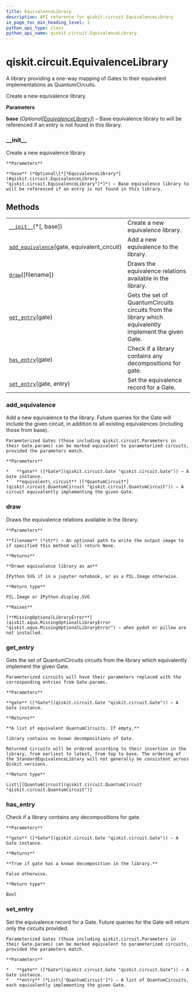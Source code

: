 ```yaml
---
title: EquivalenceLibrary
description: API reference for qiskit.circuit.EquivalenceLibrary
in_page_toc_min_heading_level: 1
python_api_type: class
python_api_name: qiskit.circuit.EquivalenceLibrary
---
```


<span id="qiskit-circuit-equivalencelibrary" />

# qiskit.circuit.EquivalenceLibrary

<Class id="qiskit.circuit.EquivalenceLibrary" isDedicatedPage={true} github="https://github.com/qiskit/qiskit/tree/stable/0.18/qiskit/circuit/equivalence.py" signature="EquivalenceLibrary(*, base=None)" modifiers="class">
  A library providing a one-way mapping of Gates to their equivalent implementations as QuantumCircuits.

  Create a new equivalence library.

  **Parameters**

  **base** (*Optional\[*[*EquivalenceLibrary*](#qiskit.circuit.EquivalenceLibrary "qiskit.circuit.EquivalenceLibrary")*]*) – Base equivalence library to will be referenced if an entry is not found in this library.

  ### \_\_init\_\_

  <Function id="qiskit.circuit.EquivalenceLibrary.__init__" signature="__init__(*, base=None)">
    Create a new equivalence library.

    **Parameters**

    **base** (*Optional\[*[*EquivalenceLibrary*](#qiskit.circuit.EquivalenceLibrary "qiskit.circuit.EquivalenceLibrary")*]*) – Base equivalence library to will be referenced if an entry is not found in this library.
  </Function>

  ## Methods

  |                                                                                                                                                        |                                                                                                        |
  | ------------------------------------------------------------------------------------------------------------------------------------------------------ | ------------------------------------------------------------------------------------------------------ |
  | [`__init__`](#qiskit.circuit.EquivalenceLibrary.__init__ "qiskit.circuit.EquivalenceLibrary.__init__")(\*\[, base])                                    | Create a new equivalence library.                                                                      |
  | [`add_equivalence`](#qiskit.circuit.EquivalenceLibrary.add_equivalence "qiskit.circuit.EquivalenceLibrary.add_equivalence")(gate, equivalent\_circuit) | Add a new equivalence to the library.                                                                  |
  | [`draw`](#qiskit.circuit.EquivalenceLibrary.draw "qiskit.circuit.EquivalenceLibrary.draw")(\[filename])                                                | Draws the equivalence relations available in the library.                                              |
  | [`get_entry`](#qiskit.circuit.EquivalenceLibrary.get_entry "qiskit.circuit.EquivalenceLibrary.get_entry")(gate)                                        | Gets the set of QuantumCircuits circuits from the library which equivalently implement the given Gate. |
  | [`has_entry`](#qiskit.circuit.EquivalenceLibrary.has_entry "qiskit.circuit.EquivalenceLibrary.has_entry")(gate)                                        | Check if a library contains any decompositions for gate.                                               |
  | [`set_entry`](#qiskit.circuit.EquivalenceLibrary.set_entry "qiskit.circuit.EquivalenceLibrary.set_entry")(gate, entry)                                 | Set the equivalence record for a Gate.                                                                 |

  ### add\_equivalence

  <Function id="qiskit.circuit.EquivalenceLibrary.add_equivalence" signature="add_equivalence(gate, equivalent_circuit)">
    Add a new equivalence to the library. Future queries for the Gate will include the given circuit, in addition to all existing equivalences (including those from base).

    Parameterized Gates (those including qiskit.circuit.Parameters in their Gate.params) can be marked equivalent to parameterized circuits, provided the parameters match.

    **Parameters**

    *   **gate** ([*Gate*](qiskit.circuit.Gate "qiskit.circuit.Gate")) – A Gate instance.
    *   **equivalent\_circuit** ([*QuantumCircuit*](qiskit.circuit.QuantumCircuit "qiskit.circuit.QuantumCircuit")) – A circuit equivalently implementing the given Gate.
  </Function>

  ### draw

  <Function id="qiskit.circuit.EquivalenceLibrary.draw" signature="draw(filename=None)">
    Draws the equivalence relations available in the library.

    **Parameters**

    **filename** (*str*) – An optional path to write the output image to if specified this method will return None.

    **Returns**

    **Drawn equivalence library as an**

    IPython SVG if in a jupyter notebook, or as a PIL.Image otherwise.

    **Return type**

    PIL.Image or IPython.display.SVG

    **Raises**

    [**MissingOptionalLibraryError**](qiskit.aqua.MissingOptionalLibraryError "qiskit.aqua.MissingOptionalLibraryError") – when pydot or pillow are not installed.
  </Function>

  ### get\_entry

  <Function id="qiskit.circuit.EquivalenceLibrary.get_entry" signature="get_entry(gate)">
    Gets the set of QuantumCircuits circuits from the library which equivalently implement the given Gate.

    Parameterized circuits will have their parameters replaced with the corresponding entries from Gate.params.

    **Parameters**

    **gate** ([*Gate*](qiskit.circuit.Gate "qiskit.circuit.Gate")) – A Gate instance.

    **Returns**

    **A list of equivalent QuantumCircuits. If empty,**

    library contains no known decompositions of Gate.

    Returned circuits will be ordered according to their insertion in the library, from earliest to latest, from top to base. The ordering of the StandardEquivalenceLibrary will not generally be consistent across Qiskit versions.

    **Return type**

    List\[[QuantumCircuit](qiskit.circuit.QuantumCircuit "qiskit.circuit.QuantumCircuit")]
  </Function>

  ### has\_entry

  <Function id="qiskit.circuit.EquivalenceLibrary.has_entry" signature="has_entry(gate)">
    Check if a library contains any decompositions for gate.

    **Parameters**

    **gate** ([*Gate*](qiskit.circuit.Gate "qiskit.circuit.Gate")) – A Gate instance.

    **Returns**

    **True if gate has a known decomposition in the library.**

    False otherwise.

    **Return type**

    Bool
  </Function>

  ### set\_entry

  <Function id="qiskit.circuit.EquivalenceLibrary.set_entry" signature="set_entry(gate, entry)">
    Set the equivalence record for a Gate. Future queries for the Gate will return only the circuits provided.

    Parameterized Gates (those including qiskit.circuit.Parameters in their Gate.params) can be marked equivalent to parameterized circuits, provided the parameters match.

    **Parameters**

    *   **gate** ([*Gate*](qiskit.circuit.Gate "qiskit.circuit.Gate")) – A Gate instance.
    *   **entry** (*List\['QuantumCircuit']*) – A list of QuantumCircuits, each equivalently implementing the given Gate.
  </Function>
</Class>

